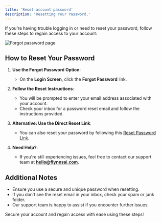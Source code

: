 ```yaml
---
title: 'Reset account password'
description: 'Resetting Your Password.'
---
```


If you're having trouble logging in or need to reset your password, follow these steps to regain access to your account:

![Forgot password page](/images/resetpassword.jpg)

## How to Reset Your Password

1. **Use the Forgot Password Option**:
   - On the **Login Screen**, click the **Forgot Password** link.

2. **Follow the Reset Instructions**:
   - You will be prompted to enter your email address associated with your account.
   - Check your inbox for a password reset email and follow the instructions provided.

3. **Alternative: Use the Direct Reset Link**:
   - You can also reset your password by following this [Reset Password Link](https://flynnsai.com/login?state=reset).

4. **Need Help?**:
   - If you're still experiencing issues, feel free to contact our support team at **hello@flynnsai.com**.

## Additional Notes

- Ensure you use a secure and unique password when resetting.
- If you don’t see the reset email in your inbox, check your spam or junk folder.
- Our support team is happy to assist if you encounter further issues.

Secure your account and regain access with ease using these steps!